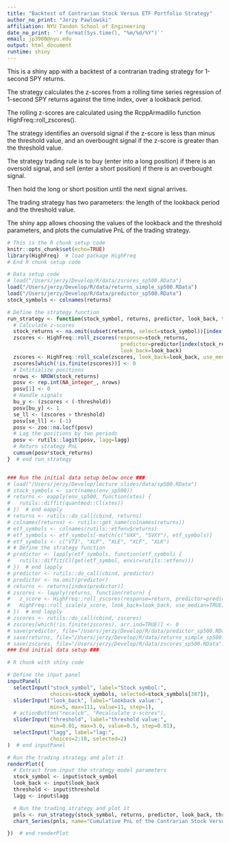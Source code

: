 ```yaml
---
title: "Backtest of Contrarian Stock Versus ETF Portfolio Strategy"
author_no_print: "Jerzy Pawlowski"
affiliation: NYU Tandon School of Engineering
date_no_print: '`r format(Sys.time(), "%m/%d/%Y")`'
email: jp3900@nyu.edu
output: html_document
runtime: shiny
---
```


This is a shiny app with a backtest of a contrarian trading strategy for 1-second SPY returns.

The strategy calculates the z-scores from a rolling time series regression of 1-second SPY returns against the time index, over a lookback period.

The rolling z-scores are calculated using the RcppArmadillo function HighFreq::roll_zscores().

The strategy identifies an oversold signal if the z-score is less than minus the threshold value, and an overbought signal if the z-score is greater than the threshold value.

The strategy trading rule is to buy (enter into a long position) if there is an oversold signal, and sell (enter a short position) if there is an overbought signal.

Then hold the long or short position until the next signal arrives.

The trading strategy has two parameters: the length of the lookback period and the threshold value.

The shiny app allows choosing the values of the lookback and the threshold parameters, and plots the cumulative PnL of the trading strategy.


```r
# This is the R chunk setup code
knitr::opts_chunk$set(echo=TRUE)
library(HighFreq)  # load package HighFreq
# End R chunk setup code

# Data setup code
# load("/Users/jerzy/Develop/R/data/zscores_sp500.RData")
load("/Users/jerzy/Develop/R/data/returns_simple_sp500.RData")
load("/Users/jerzy/Develop/R/data/predictor_sp500.RData")
stock_symbols <- colnames(returns)

# Define the strategy function
run_strategy <- function(stock_symbol, returns, predictor, look_back, threshold, lagg) {
  # Calculate z-scores
  stock_returns <- na.omit(subset(returns, select=stock_symbol))[index(predictor)]
  zscores <- HighFreq::roll_zscores(response=stock_returns, 
                                     predictor=predictor[index(stock_returns)], 
                                     look_back=look_back)
  zscores <- HighFreq::roll_scale(zscores, look_back=look_back, use_median=TRUE)
  zscores[which(!is.finite(zscores))] <- 0
  # Intitialize positions
  nrows <- NROW(stock_returns)
  posv <- rep.int(NA_integer_, nrows)
  posv[1] <- 0
  # Handle signals
  bu_y <- (zscores < (-threshold))
  posv[bu_y] <- 1
  se_ll <- (zscores > threshold)
  posv[se_ll] <- (-1)
  posv <- zoo::na.locf(posv)
  # Lag the positions by two periods
  posv <- rutils::lagit(posv, lagg=lagg)
  # Return strategy PnL
  cumsum(posv*stock_returns)
}  # end run_strategy


### Run the initial data setup below once ###
# load("/Users/jerzy/Develop/lecture_slides/data/sp500.RData")
# stock_symbols <- sort(names(env_sp500))
# returns <- eapply(env_sp500, function(xtes) {
#   rutils::diffit(quantmod::Cl(xtes))
# })  # end eapply
# returns <- rutils::do_call(cbind, returns)
# colnames(returns) <- rutils::get_name(colnames(returns))
# etf_symbols <- colnames(rutils::etfenv$returns)
# etf_symbols <- etf_symbols[-match(c("VXX", "SVXY"), etf_symbols)]
# etf_symbols <- c("VTI", "XLP", "XLE", "XLF", "XLK")
# # Define the strategy function
# predictor <- lapply(etf_symbols, function(etf_symbol) {
#   rutils::diffit(Cl(get(etf_symbol, envir=rutils::etfenv)))
# })  # end lapply
# predictor <- rutils::do_call(cbind, predictor)
# predictor <- na.omit(predictor)
# returns <- returns[index(predictor)]
# zscores <- lapply(returns, function(return) {
#   z_score <- HighFreq::roll_zscores(response=return, predictor=predictor, look_back=look_back)
#   HighFreq::roll_scale(z_score, look_back=look_back, use_median=TRUE)
# })  # end lapply
# zscores <- rutils::do_call(cbind, zscores)
# zscores[which(!is.finite(zscores), arr.ind=TRUE)] <- 0
# save(predictor, file="/Users/jerzy/Develop/R/data/predictor_sp500.RData")
# save(returns, file="/Users/jerzy/Develop/R/data/returns_simple_sp500.RData")
# save(zscores, file="/Users/jerzy/Develop/R/data/zscores_sp500.RData")
### End initial data setup ###
```


```r
# R chunk with shiny code

# Define the input panel
inputPanel(
  selectInput("stock_symbol", label="Stock symbol:",
              choices=stock_symbols, selected=stock_symbols[387]),
  sliderInput("look_back", label="lookback value:",
              min=5, max=111, value=11, step=1),
  # actionButton("recalcb", "Recalculate z-scores"),
  sliderInput("threshold", label="threshold value:",
              min=0.01, max=3.0, value=0.5, step=0.01),
  selectInput("lagg", label="lag:",
              choices=2:10, selected=2)
)  # end inputPanel

# Run the trading strategy and plot it
renderPlot({
  # Extract from input the strategy model parameters
  stock_symbol <- input$stock_symbol
  look_back <- input$look_back
  threshold <- input$threshold
  lagg <- input$lagg

  # Run the trading strategy and plot it
  pnls <- run_strategy(stock_symbol, returns, predictor, look_back, threshold, lagg=lagg)
  chart_Series(pnls, name="Cumulative PnL of the Contrarian Stock Versus ETF Portfolio Strategy")

})  # end renderPlot
```
